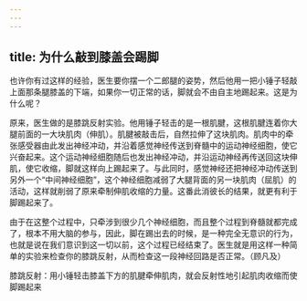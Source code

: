 ```yaml
---
---
---
```

title: 为什么敲到膝盖会踢脚
---




也许你有过这样的经验，医生要你摆一个二郎腿的姿势，然后他用一把小锤子轻敲上面那条腿膝盖的下端，如果你一切正常的话，脚就会不由自主地踢起来。这是为什么呢？

原来，医生做的是膝跳反射实验。他用锤子轻击的是一根肌腱，这根肌腱连着你大腿前面的一大块肌肉（伸肌）。肌腱被敲击后，自然拉伸了这块肌肉。肌肉中的牵张感受器由此发出神经冲动，并沿着感觉神经传送到脊髓中的运动神经细胞，使它兴奋起来。这个运动神经细胞随后也发出神经冲动，并沿运动神经再传送回这块伸肌，使它收缩，脚就这样向上踢起来了。与此同时，感觉神经还把神经冲动传送到另外一个“中间神经细胞”，这个神经细胞减弱了大腿背面的另一块肌肉（屈肌）的活动，这样就削弱了原来牵制伸肌收缩的力量。这番此消彼长的结果，就更有利于脚踢起来了。

由于在这整个过程中，只牵涉到很少几个神经细胞，而且整个过程到脊髓就都完成了，根本不用大脑的参与，因此，脚在踢出去的时候，是一种完全无意识的行为，也就是说在我们意识到这一切以前，这个过程已经结束了。医生就是用这样一种简单的实验来检查你的膝跳反射，从而检查这一段神经回路是否正常。（顾凡及）

膝跳反射：用小锤轻击膝盖下方的肌腱牵伸肌肉，就会反射性地引起肌肉收缩而使脚踢起来